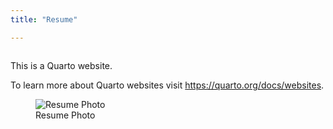 ```yaml
---
title: "Resume"

---
```




```r
 


```
This is a Quarto website.

To learn more about Quarto websites visit <https://quarto.org/docs/websites>.

![Resume Photo](GregoryEhlingerResume2023.PNG)

